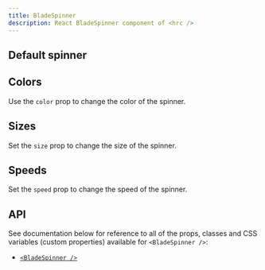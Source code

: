 ```yaml
---
title: BladeSpinner
description: React BladeSpinner component of <hrc />
---
```



## Default spinner

<Demo layout="row">
  <Demos.BladeSpinnerDefault />
</Demo>

<SourceCode code={defaultCode} title="default.tsx" />

## Colors

Use the `color` prop to change the color of the spinner.

<Demo layout="row">
  <Demos.BladeSpinnerColors />
</Demo>

<SourceCode code={colorsCode} title="colors.tsx" />

## Sizes

Set the `size` prop to change the size of the spinner.

<Demo layout="row">
  <Demos.BladeSpinnerSizes />
</Demo>

<SourceCode code={sizesCode} title="sizes.tsx" />

## Speeds

Set the `speed` prop to change the speed of the spinner.

<Demo layout="row">
  <Demos.BladeSpinnerSpeeds />
</Demo>

<SourceCode code={speedsCode} title="speeds.tsx" />

## API

See documentation below for reference to all of the props, classes and CSS
variables (custom properties) available for `<BladeSpinner />`:

- [`<BladeSpinner />`](/hrc/api/blade-spinner)
